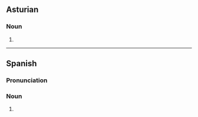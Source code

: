 ==Asturian==

===Noun===
{{head|ast|noun form}}

# {{plural of|ast|canción}}

----

==Spanish==

===Pronunciation===
{{es-IPA}}

===Noun===
{{head|es|noun form|g=f-p}}

# {{plural of|es|canción}}